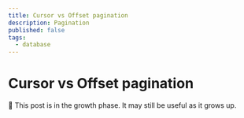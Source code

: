 ```yaml
---
title: Cursor vs Offset pagination
description: Pagination
published: false
tags:
  - database
---
```


# Cursor vs Offset pagination

<Callout>
  🌱 This post is in the growth phase. It may still be useful as it grows up.
</Callout>
